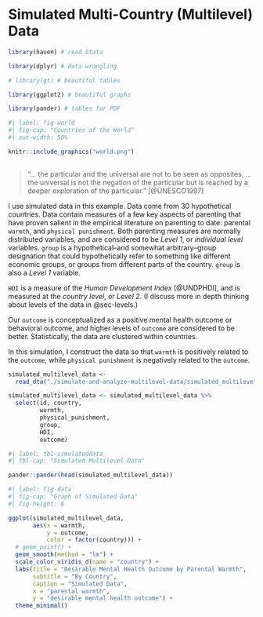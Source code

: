 # Simulated Multi-Country (Multilevel) Data

```r

library(haven) # read Stata

library(dplyr) # data wrangling

# library(gt) # beautiful tables

library(ggplot2) # beautiful graphs

library(pander) # tables for PDF

```

```r
#| label: fig-world
#| fig-cap: "Countries of the World"
#| out-width: 50%

knitr::include_graphics("world.png")
  
```

> "... the particular and the universal are not to be seen as opposites, ... the universal is not the negation of the particular but is reached by a deeper exploration of the particular." [@UNESCO1997]

I use simulated data in this example. Data come from 30 hypothetical countries. Data contain measures of a few key aspects of parenting that have proven salient in the empirical literature on parenting to date: parental `warmth`, and `physical punishment`. Both parenting measures are normally distributed variables, and are considered to be *Level 1*, or *individual level* variables. `group` is a hypothetical--and somewhat arbitrary--group designation that could hypothetically refer to something like different economic groups, or groups from different parts of the country. `group` is also a *Level 1* variable.

`HDI` is a measure of the *Human Development Index* [@UNDPHDI], and is measured at the *country level*, or *Level 2*. (I discuss more in depth thinking about levels of the data in @sec-levels.)

Our `outcome` is conceptualized as a positive mental health outcome or behavioral outcome, and higher levels of `outcome` are considered to be better. Statistically, the data are clustered within countries. 

In this simulation, I construct the data so that `warmth` is positively related to the `outcome`, while `physical punishment` is negatively related to the `outcome`.

```r

simulated_multilevel_data <-
  read_dta("./simulate-and-analyze-multilevel-data/simulated_multilevel_data.dta")

simulated_multilevel_data <- simulated_multilevel_data %>% 
  select(id, country,
         warmth,
         physical_punishment,
         group,
         HDI,
         outcome)

```

```r
#| label: tbl-simulateddata
#| tbl-cap: "Simulated Multilevel Data"

pander::pander(head(simulated_multilevel_data))

```


```r
#| label: fig-data
#| fig-cap: "Graph of Simulated Data"
#| fig-height: 6

ggplot(simulated_multilevel_data,
       aes(x = warmth,
           y = outcome,
           color = factor(country))) +
  # geom_point() +
  geom_smooth(method = "lm") +
  scale_color_viridis_d(name = "country") +
  labs(title = "Desirable Mental Health Outcome by Parental Warmth",
       subtitle = "By Country",
       caption = "Simulated Data",
       x = "parental warmth",
       y = "desirable mental health outcome") +
  theme_minimal() 


```
